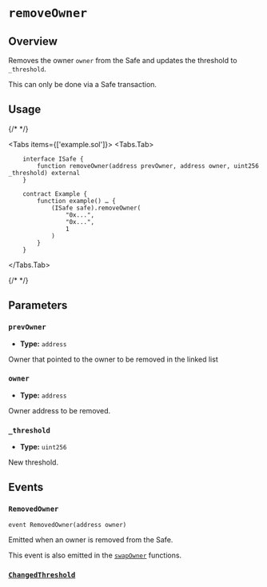 
# `removeOwner`

## Overview

Removes the owner `owner` from the Safe and updates the threshold to `_threshold`.

<Callout type="warning">
This can only be done via a Safe transaction.
</Callout>

## Usage

{/* <!-- vale off --> */}

<Tabs items={['example.sol']}>
  <Tabs.Tab>
```solidity
    interface ISafe {
        function removeOwner(address prevOwner, address owner, uint256 _threshold) external
    }

    contract Example {
        function example() … {
            (ISafe safe).removeOwner(
                "0x...",
                "0x...",
                1
            )
        }
    }
```
</Tabs.Tab>
</Tabs>

{/* <!-- vale on --> */}

## Parameters

### `prevOwner`
- **Type:** `address`

Owner that pointed to the owner to be removed in the linked list

### `owner`

- **Type:** `address`

Owner address to be removed.

### `_threshold`

- **Type:** `uint256`

New threshold.

## Events

### `RemovedOwner`

```solidity
event RemovedOwner(address owner)

```

Emitted when an owner is removed from the Safe.

This event is also emitted in the [`swapOwner`](/reference-smart-account/owner/swapOwner.mdx) functions.

### [`ChangedThreshold`](./changeThreshold.mdx#changedthreshold)
